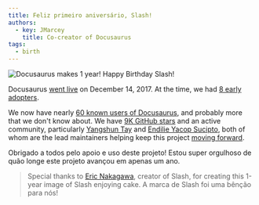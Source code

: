 ```yaml
---
title: Feliz primeiro aniversário, Slash!
authors:
  - key: JMarcey
    title: Co-creator of Docusaurus
tags:
  - birth
---
```


![Docusaurus makes 1 year! Happy Birthday Slash!](/img/docusaurus-slash-first-birthday.svg)

Docusaurus [went live](https://v1.docusaurus.io/blog/2017/12/14/introducing-docusaurus) on December 14, 2017. At the time, we had [8 early adopters](https://v1.docusaurus.io/blog/2017/12/14/introducing-docusaurus#acknowledgements).

<!--truncate-->

We now have nearly [60 known users of Docusaurus](https://v1.docusaurus.io/en/users), and probably more that we don't know about. We have [9K GitHub stars](https://github.com/facebook/docusaurus) and an active community, particularly [Yangshun Tay](https://x.com/yangshunz) and [Endilie Yacop Sucipto](https://x.com/endiliey), both of whom are the lead maintainers helping keep this project [moving forward](https://docusaurus.io/blog/2018/09/11/Towards-Docusaurus-2).

Obrigado a todos pelo apoio e uso deste projeto! Estou super orgulhoso de quão longe este projeto avançou em apenas um ano.

> Special thanks to [Eric Nakagawa](https://x.com/ericnakagawa), creator of Slash, for creating this 1-year image of Slash enjoying cake. A marca de Slash foi uma bênção para nós!
